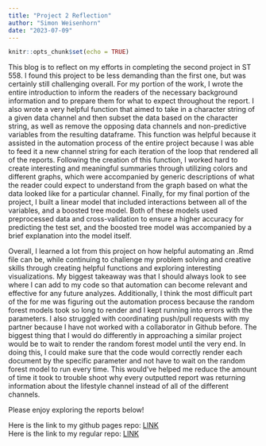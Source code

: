 ```yaml
---
title: "Project 2 Reflection"
author: "Simon Weisenhorn"
date: "2023-07-09"
---
```


```r
knitr::opts_chunk$set(echo = TRUE)
```

This blog is to reflect on my efforts in completing the second project in 
ST 558. I found this project to be less demanding than the first one, but was 
certainly still challenging overall. For my portion of the work, I wrote the 
entire introduction to inform the readers of the necessary background 
information and to prepare them for what to expect throughout the report. I also
wrote a very helpful function that aimed to take in a character string of a 
given data channel and then subset the data based on the character string, as
well as remove the opposing data channels and non-predictive variables from the
resulting dataframe. This function was helpful because it assisted in the 
automation process of the entire project because I was able to feed it a new 
channel string for each iteration of the loop that rendered all of the reports.
Following the creation of this function, I worked hard to create interesting
and meaningful summaries through utilizing colors and different graphs, which 
were accompanied by generic descriptions of what the reader could expect to 
understand from the graph based on what the data looked like for a particular 
channel. Finally, for my final portion of the project, I built a linear model
that included interactions between all of the variables, and a boosted tree 
model. Both of these models used preprocessed data and cross-validation
to ensure a higher accuracy for predicting the test set, and the boosted
tree model was accompanied by a brief explanation into the model itself.
  
Overall, I learned a lot from this project on how helpful automating an .Rmd 
file can be, while continuing to challenge my problem solving and creative 
skills through creating helpful functions and exploring interesting 
visualizations. My biggest takeaway was that I should always look to see where I 
can add to my code so that automation can become relevant and effective for 
any future analyzes. Additionally, I think the most difficult part of the for me 
was figuring out the automation process because the random forest models took so 
long to render and I kept running into errors with the parameters. I also 
struggled with coordinating push/pull requests with my partner because I have 
not worked with a collaborator in Github before. The biggest thing that I would 
do differently in approaching a similar project would be to wait to render the 
random forest model until the very end. In doing this, I could make sure that 
the code would correctly render each document by the specific parameter and not 
have to wait on the random forest model to run every time. This would've helped 
me reduce the amount of time it took to trouble shoot why every outputted report 
was returning information about the lifestyle channel instead of all of the 
different channels. 
  
Please enjoy exploring the reports below!
  
  
Here is the link to my github pages repo: [LINK](https://saziz12.github.io/ST558-Project2/)  
Here is the link to my regular repo: [LINK](https://github.com/saziz12/ST558-Project2)  
